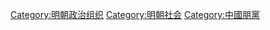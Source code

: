 [[Category:明朝政治组织‎|Category:明朝政治组织‎]]
[[Category:明朝社会‎|Category:明朝社会‎]]
[[Category:中國朋黨|Category:中國朋黨]]